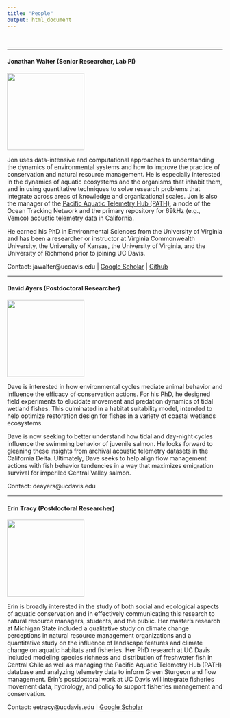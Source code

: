 ```yaml
---
title: "People"
output: html_document
---
```


<style>
  .title{
    display: none;}</style>

<br>

***
#### Jonathan Walter (Senior Researcher, Lab PI)
![](./images/jon.jpg){width=180px}

Jon uses data-intensive and computational approaches to understanding the dynamics of environmental systems and how to improve the practice of conservation and natural resource management. He is especially interested in the dynamics of aquatic ecosystems and the organisms that inhabit them, and in using quantitative techniques to solve research problems that integrate across areas of knowledge and organizational scales. Jon is also the manager of the [Pacific Aquatic Telemetry Hub (PATH)](https://path.wfcb.ucdavis.edu/), a node of the Ocean Tracking Network and the primary repository for 69kHz (e.g., Vemco) acoustic telemetry data in California. 

He earned his PhD in Environmental Sciences from the University of Virginia and has been a researcher or instructor at Virginia Commonwealth University, the University of Kansas, the University of Virginia, and the University of Richmond prior to joining UC Davis.

Contact: jawalter@ucdavis.edu | [Google Scholar](https://scholar.google.com/citations?user=F_0J7Y4AAAAJ&hl=en) | [Github](https://github.com/jonathan-walter)


***
#### David Ayers (Postdoctoral Researcher)
![](./images/daveayers.jpg){width=180px}

Dave is interested in how environmental cycles mediate animal behavior and influence the efficacy of conservation actions. For his PhD, he designed field experiments to elucidate movement and predation dynamics of tidal wetland fishes. This culminated in a habitat suitability model, intended to help optimize restoration design for fishes in a variety of coastal wetlands ecosystems.

Dave is now seeking to better understand how tidal and day-night cycles influence the swimming behavior of juvenile salmon. He looks forward to gleaning these insights from archival acoustic telemetry datasets in the California Delta. Ultimately, Dave seeks to help align flow management actions with fish behavior tendencies in a way that maximizes emigration survival for imperiled Central Valley salmon.

Contact: deayers@ucdavis.edu

***
#### Erin Tracy (Postdoctoral Researcher)
![](./images/erintracy.jpg){width=180px}

Erin is broadly interested in the study of both social and ecological aspects of aquatic conservation and in effectively communicating this research to natural resource managers, students, and the public. Her master’s research at Michigan State included a qualitative study on climate change perceptions in natural resource management organizations and a quantitative study on the influence of landscape features and climate change on aquatic habitats and fisheries. Her PhD research at UC Davis included modeling species richness and distribution of freshwater fish in Central Chile as well as managing the Pacific Aquatic Telemetry Hub (PATH) database and analyzing telemetry data to inform Green Sturgeon and flow management. Erin’s postdoctoral work at UC Davis will integrate fisheries movement data, hydrology, and policy to support fisheries management and conservation. 

Contact: eetracy@ucdavis.edu | [Google Scholar](https://scholar.google.com/citations?user=v3oBEQ4AAAAJ&hl=en)